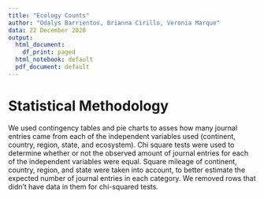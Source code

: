 ```yaml
---
title: "Ecology Counts"
author: "Odalys Barrientos, Brianna Cirillo, Veronia Marque"
data: 22 December 2020
output:
  html_document:
    df_print: paged
  html_notebook: default
  pdf_document: default
---
```


# Statistical Methodology

We used contingency tables and pie charts to asses how many journal entries came from each of the independent variables used (continent, country, region, state, and ecosystem). Chi square tests were used to determine whether or not the observed amount of journal entries for each of the independent variables were equal. Square mileage of continent, country, region, and state were taken into account, to better estimate the expected number of journal entries in each category. We removed rows that didn't have data in them for chi-squared tests.



